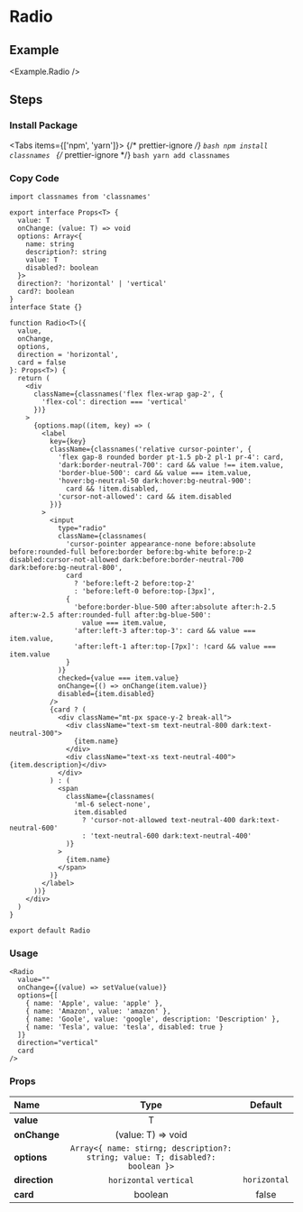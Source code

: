 
<BackTop />

# Radio

## Example

<Example.Radio />

## Steps

<div className='steps'>

### Install Package

<Tabs items={['npm', 'yarn']}>
  {/* prettier-ignore */}
  <Tab>
    ```bash
    npm install classnames
    ```
    </Tab>
  {/* prettier-ignore */}
  <Tab>
    ```bash
    yarn add classnames
    ```
</Tab>
</Tabs>

### Copy Code

```tsx filename="components/Radio/index.tsx"
import classnames from 'classnames'

export interface Props<T> {
  value: T
  onChange: (value: T) => void
  options: Array<{
    name: string
    description?: string
    value: T
    disabled?: boolean
  }>
  direction?: 'horizontal' | 'vertical'
  card?: boolean
}
interface State {}

function Radio<T>({
  value,
  onChange,
  options,
  direction = 'horizontal',
  card = false
}: Props<T>) {
  return (
    <div
      className={classnames('flex flex-wrap gap-2', {
        'flex-col': direction === 'vertical'
      })}
    >
      {options.map((item, key) => (
        <label
          key={key}
          className={classnames('relative cursor-pointer', {
            'flex gap-8 rounded border pt-1.5 pb-2 pl-1 pr-4': card,
            'dark:border-neutral-700': card && value !== item.value,
            'border-blue-500': card && value === item.value,
            'hover:bg-neutral-50 dark:hover:bg-neutral-900':
              card && !item.disabled,
            'cursor-not-allowed': card && item.disabled
          })}
        >
          <input
            type="radio"
            className={classnames(
              'cursor-pointer appearance-none before:absolute before:rounded-full before:border before:bg-white before:p-2 disabled:cursor-not-allowed dark:before:border-neutral-700 dark:before:bg-neutral-800',
              card
                ? 'before:left-2 before:top-2'
                : 'before:left-0 before:top-[3px]',
              {
                'before:border-blue-500 after:absolute after:h-2.5 after:w-2.5 after:rounded-full after:bg-blue-500':
                  value === item.value,
                'after:left-3 after:top-3': card && value === item.value,
                'after:left-1 after:top-[7px]': !card && value === item.value
              }
            )}
            checked={value === item.value}
            onChange={() => onChange(item.value)}
            disabled={item.disabled}
          />
          {card ? (
            <div className="mt-px space-y-2 break-all">
              <div className="text-sm text-neutral-800 dark:text-neutral-300">
                {item.name}
              </div>
              <div className="text-xs text-neutral-400">{item.description}</div>
            </div>
          ) : (
            <span
              className={classnames(
                'ml-6 select-none',
                item.disabled
                  ? 'cursor-not-allowed text-neutral-400 dark:text-neutral-600'
                  : 'text-neutral-600 dark:text-neutral-400'
              )}
            >
              {item.name}
            </span>
          )}
        </label>
      ))}
    </div>
  )
}

export default Radio
```

### Usage

```tsx
<Radio
  value=""
  onChange={(value) => setValue(value)}
  options={[
    { name: 'Apple', value: 'apple' },
    { name: 'Amazon', value: 'amazon' },
    { name: 'Goole', value: 'google', description: 'Description' },
    { name: 'Tesla', value: 'tesla', disabled: true }
  ]}
  direction="vertical"
  card
/>
```

</div>

### Props

| Name                     |                                     Type                                      |   Default    |
| :----------------------- | :---------------------------------------------------------------------------: | :----------: |
| **value**<Required />    |                                       T                                       |              |
| **onChange**<Required /> |                              (value: T) => void                               |              |
| **options**<Required />  | `Array<{ name: stirng; description?: string; value: T; disabled?: boolean }>` |              |
| **direction**            |                            `horizontal` `vertical`                            | `horizontal` |
| **card**                 |                                    boolean                                    |    false     |

<Comment />
